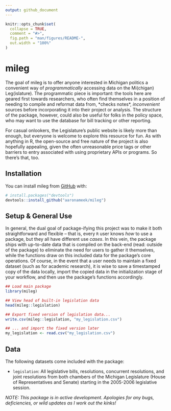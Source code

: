 ```yaml
---
output: github_document
---
```


<!-- README.md is generated from README.Rmd. Please edit that file -->

```r
knitr::opts_chunk$set(
  collapse = TRUE,
  comment = "#>",
  fig.path = "man/figures/README-",
  out.width = "100%"
)
```

# mileg

<!-- badges: start -->
<!-- badges: end -->

The goal of mileg is to offer anyone interested in Michigan politics a convenient way of *programmatically* accessing data on the Mi(chigan) Leg(islature). The programmatic piece is important: the tools here are geared first towards researchers, who often find themselves in a position of needing to compile and reformat data from, \*checks notes\*, *inconvenient* sources before incorporating it into their project or analysis. The structure of the package, however, could also be useful for folks in the policy space, who may want to use the database for bill tracking or other reporting.

For casual onlookers, the Legislature's public website is likely more than enough, but everyone is welcome to explore this resource for fun. As with anything in R, the open-source and free nature of the project is also hopefully appealing, given the often unreasonable price tags or other barriers to entry associated with using proprietary APIs or programs. So there's that, too.

## Installation

You can install mileg from [GitHub](https://github.com/) with:

```r
# install.packages("devtools")
devtools::install_github("aaronameek/mileg")
```

## Setup & General Use

In general, the dual goal of package-ifying this project was to make it both straightforward and flexible -- that is, every `R` user knows *how* to use a package, but they all have different use *cases*. In this vein, the package ships with up-to-date data that is compiled on the back-end (read: outside of the package) to eliminate the need for users to gather it themselves, while the functions draw on this included data for the package's core operations. Of course, in the event that a user needs to maintain a fixed dataset (such as for academic research), it is wise to save a timestamped copy of the data locally, import the copied data in the initialization stage of your workflow, and then use the package's functions accordingly.

```r
## Load main package
library(mileg)

## View head of built-in legislation data
head(mileg::legislation)

## Export fixed version of legislation data...
write.csv(mileg::legislation, "my_legislation.csv")

## ... and import the fixed version later
my_legislation <- read.csv("my_legislation.csv")
```

## Data

The following datasets come included with the package:

- `legislation`: All legislative bills, resolutions, concurrent resolutions, and joint resolutions from both chambers of the Michigan Legislature (House of Representatives and Senate) starting in the 2005-2006 legislative session.
<!--
- `actions`: AAA
- `legislators`: AAA
- `sponsors`: AAA
- `committees`: AAA
-->

*NOTE: This package is in active development. Apologies for any bugs, deficiencies, or wild updates as I work out the kinks!*
